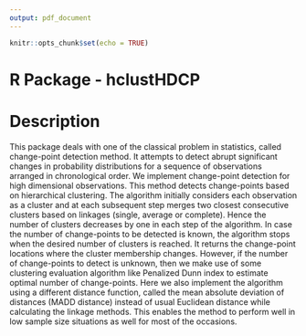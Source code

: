 ```yaml
---
output: pdf_document
---
```


```r
knitr::opts_chunk$set(echo = TRUE)
```

# R Package - hclustHDCP

# Description 

This package deals with one of the classical problem in statistics, called change-point detection method. It attempts to detect abrupt significant changes in probability distributions for a sequence of observations arranged in chronological order. We implement change-point detection for high dimensional observations. This method detects change-points based on hierarchical clustering. The algorithm initially considers each observation as a cluster and at each subsequent step merges two closest consecutive clusters based on linkages (single, average or complete). Hence the number of clusters decreases by one in each step of the algorithm. In case the number of change-points to be detected is known, the algorithm stops when the desired number of clusters is reached. It returns the change-point locations where the cluster membership changes. However, if the number of change-points to detect is unknown, then we make use of some clustering evaluation algorithm like Penalized Dunn index to estimate optimal number of change-points. Here we also implement the algorithm using a different distance function, called the mean absolute deviation of distances (MADD distance) instead of usual Euclidean distance while calculating the linkage methods. This enables the method to perform well in low sample size situations as well for most of the occasions.       
